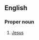 ==English==

===Proper noun===
{{en-proper noun|sg=The [[king|King]] [[of]] [[king|King]]s}}

# {{Christianity}} [[Jesus]]